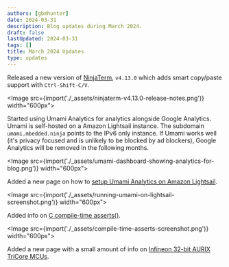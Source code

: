 ```yaml
---
authors: [gbmhunter]
date: 2024-03-31
description: Blog updates during March 2024.
draft: false
lastUpdated: 2024-03-31
tags: []
title: March 2024 Updates
type: updates
---
```


Released a new version of [NinjaTerm](https://ninjaterm.mbedded.ninja/), `v4.13.0` which adds smart copy/paste support with `Ctrl-Shift-C/V`.

<Image src={import('./_assets/ninjaterm-v4.13.0-release-notes.png')} width="600px"></Image>

Started using Umami Analytics for analytics alongside Google Analytics. Umami is self-hosted on a Amazon Lightsail instance. The subdomain `umami.mbedded.ninja` points to the IPv6 only instance. If Umami works well (it's privacy focused and is unlikely to be blocked by ad blockers), Google Analytics will be removed in the following months.

<Image src={import('./_assets/umami-dashboard-showing-analytics-for-blog.png')} width="600px"></Image>

Added a new page on how to [setup Umami Analytics on Amazon Lightsail](/programming/website-design/running-umami-on-aws-lightsail/).

<Image src={import('./_assets/running-umami-on-lightsail-screenshot.png')} width="600px"></Image>

Added info on [C compile-time asserts()](/programming/languages/c/assertions-assert/).

<Image src={import('./_assets/compile-time-asserts-screenshot.png')} width="600px"></Image>

Added a new page with a small amount of info on [Infineon 32-bit AURIX TriCore MCUs](/programming/microcontrollers/infineon-32bit-aurix-tricore/).
